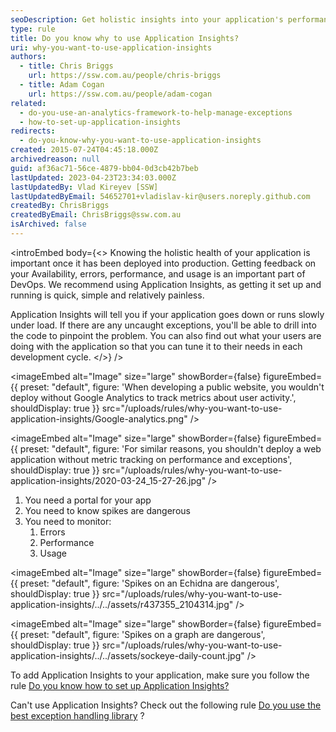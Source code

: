 ```yaml
---
seoDescription: Get holistic insights into your application's performance, errors, and usage with Application Insights.
type: rule
title: Do you know why to use Application Insights?
uri: why-you-want-to-use-application-insights
authors:
  - title: Chris Briggs
    url: https://ssw.com.au/people/chris-briggs
  - title: Adam Cogan
    url: https://ssw.com.au/people/adam-cogan
related:
  - do-you-use-an-analytics-framework-to-help-manage-exceptions
  - how-to-set-up-application-insights
redirects:
  - do-you-know-why-you-want-to-use-application-insights
created: 2015-07-24T04:45:18.000Z
archivedreason: null
guid: af36ac71-56ce-4879-bb04-0d3cb42b7beb
lastUpdated: 2023-04-23T23:34:03.000Z
lastUpdatedBy: Vlad Kireyev [SSW]
lastUpdatedByEmail: 54652701+vladislav-kir@users.noreply.github.com
createdBy: ChrisBriggs
createdByEmail: ChrisBriggs@ssw.com.au
isArchived: false
---
```


<introEmbed
  body={<>
Knowing the holistic health of your application is important once it has been deployed into production. Getting feedback on your Availability, errors, performance, and usage is an important part of DevOps.
We recommend using Application Insights, as getting it set up and running is quick, simple and relatively painless.

Application Insights will tell you if your application goes down or runs slowly under load. If there are any uncaught exceptions, you'll be able to drill into the code to pinpoint the problem. You can also find out what your users are doing with the application so that you can tune it to their needs in each development cycle.
  </>}
/>

<imageEmbed
  alt="Image"
  size="large"
  showBorder={false}
  figureEmbed={{
    preset: "default",
    figure: 'When developing a public website, you wouldn\'t deploy without Google Analytics to track metrics about user activity.',
    shouldDisplay: true
  }}
  src="/uploads/rules/why-you-want-to-use-application-insights/Google-analytics.png"
/>


<imageEmbed
  alt="Image"
  size="large"
  showBorder={false}
  figureEmbed={{
    preset: "default",
    figure: 'For similar reasons, you shouldn\'t deploy a web application without metric tracking on performance and exceptions',
    shouldDisplay: true
  }}
  src="/uploads/rules/why-you-want-to-use-application-insights/2020-03-24_15-27-26.jpg"
/>

1. You need a portal for your app
2. You need to know spikes are dangerous
3. You need to monitor:
   1. Errors
   2. Performance
   3. Usage


<imageEmbed
  alt="Image"
  size="large"
  showBorder={false}
  figureEmbed={{
    preset: "default",
    figure: 'Spikes on an Echidna are dangerous',
    shouldDisplay: true
  }}
  src="/uploads/rules/why-you-want-to-use-application-insights/../../assets/r437355_2104314.jpg"
/>


<imageEmbed
  alt="Image"
  size="large"
  showBorder={false}
  figureEmbed={{
    preset: "default",
    figure: 'Spikes on a graph are dangerous',
    shouldDisplay: true
  }}
  src="/uploads/rules/why-you-want-to-use-application-insights/../../assets/sockeye-daily-count.jpg"
/>

To add Application Insights to your application, make sure you follow the rule [Do you know how to set up Application Insights?](/how-to-set-up-application-insights)

Can't use Application Insights? Check out the following rule [Do you use the best exception handling library](/do-you-use-the-best-exception-handling-library) ?
